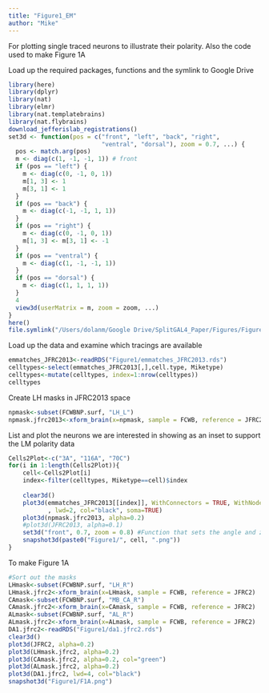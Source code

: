 ```yaml
---
title: "Figure1_EM"
author: "Mike"
---
```

For plotting single traced neurons to illustrate their polarity. Also the code used to make Figure 1A 

Load up the required packages, functions and the symlink to Google Drive 
```r
library(here)
library(dplyr)
library(nat)
library(elmr)
library(nat.templatebrains)
library(nat.flybrains)
download_jefferislab_registrations()
set3d <- function(pos = c("front", "left", "back", "right",
                          "ventral", "dorsal"), zoom = 0.7, ...) {
  pos <- match.arg(pos)
  m <- diag(c(1, -1, -1, 1)) # front
  if (pos == "left") {
    m <- diag(c(0, -1, 0, 1))
    m[1, 3] <- 1
    m[3, 1] <- 1
  }
  if (pos == "back") {
    m <- diag(c(-1, -1, 1, 1))
  }
  if (pos == "right") {
    m <- diag(c(0, -1, 0, 1))
    m[1, 3] <- m[3, 1] <- -1
  }
  if (pos == "ventral") {
    m <- diag(c(1, -1, -1, 1))
  }
  if (pos == "dorsal") {
    m <- diag(c(1, 1, 1, 1))
  }
  4
  view3d(userMatrix = m, zoom = zoom, ...)
}
here()
file.symlink("/Users/dolanm/Google Drive/SplitGAL4_Paper/Figures/Figure1", here())

```

Load up the data and examine which tracings are available
```r
emmatches_JFRC2013<-readRDS("Figure1/emmatches_JFRC2013.rds")
celltypes<-select(emmatches_JFRC2013[,],cell.type, Miketype)
celltypes<-mutate(celltypes, index=1:nrow(celltypes))
celltypes
```

Create LH masks in JFRC2013 space
```r
npmask<-subset(FCWBNP.surf, "LH_L")
npmask.jfrc2013<-xform_brain(x=npmask, sample = FCWB, reference = JFRC2013)
```

List and plot the neurons we are interested in showing as an inset to support the LM polarity data
```r
Cells2Plot<-c("3A", "116A", "70C")
for(i in 1:length(Cells2Plot)){
    cell<-Cells2Plot[i]
    index<-filter(celltypes, Miketype==cell)$index
    
    clear3d()
    plot3d(emmatches_JFRC2013[[index]], WithConnectors = TRUE, WithNodes = FALSE
           , lwd=2, col="black", soma=TRUE)
    plot3d(npmask.jfrc2013, alpha=0.2)
    #plot3d(JFRC2013, alpha=0.1)
    set3d("front", 0.7, zoom = 0.8) #Function that sets the angle and zoom 
    snapshot3d(paste0("Figure1/", cell, ".png"))
}
```

To make Figure 1A
```r
#Sort out the masks
LHmask<-subset(FCWBNP.surf, "LH_R")
LHmask.jfrc2<-xform_brain(x=LHmask, sample = FCWB, reference = JFRC2)
CAmask<-subset(FCWBNP.surf, "MB_CA_R")
CAmask.jfrc2<-xform_brain(x=CAmask, sample = FCWB, reference = JFRC2)
ALmask<-subset(FCWBNP.surf, "AL_R")
ALmask.jfrc2<-xform_brain(x=ALmask, sample = FCWB, reference = JFRC2)
DA1.jfrc2<-readRDS("Figure1/da1.jfrc2.rds")
clear3d()
plot3d(JFRC2, alpha=0.2)
plot3d(LHmask.jfrc2, alpha=0.2)
plot3d(CAmask.jfrc2, alpha=0.2, col="green")
plot3d(ALmask.jfrc2, alpha=0.2)
plot3d(DA1.jfrc2, lwd=4, col="black")
snapshot3d("Figure1/F1A.png")
```


